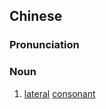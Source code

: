{{also|边音}}
==Chinese==
{{zh-forms|s=边音}}
{{wikipedia|lang=zh}}

===Pronunciation===
{{zh-pron
|m=biānyīn
|cat=n
}}

===Noun===
{{zh-noun}}

# {{lb|zh|phonetics}} [[lateral]] [[consonant]]